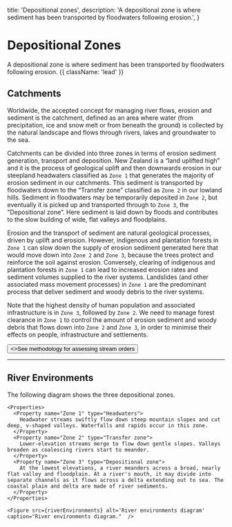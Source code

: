 
  title: 'Depositional zones',
  description:
    'A depositional zone is where sediment has been transported by floodwaters following erosion.',
}

# Depositional Zones

A depositional zone is where sediment has been transported by floodwaters following erosion. {{ className: 'lead' }}

##  <PyramidIcon /> Catchments

Worldwide, the accepted concept for managing river flows, erosion and sediment is the catchment, defined as an area where water (from precipitation, ice and snow melt or from beneath the ground) is collected by the natural landscape and flows through rivers, lakes and groundwater to the sea.

Catchments can be divided into three zones in terms of erosion sediment generation, transport and deposition.  New Zealand is a “land uplifted high” and it is the process of geological uplift and then downwards erosion in our steepland headwaters classified as `Zone 1` that generates the majority of erosion sediment in our catchments. This sediment is transported by floodwaters down to the “Transfer zone” classified as `Zone 2` in our lowland hills.  Sediment in floodwaters may be temporarily deposited in `Zone 2`, but eventually it is picked up and transported through to `Zone 3`, the “Depositional zone”. Here sediment is laid down by floods and contributes to the slow building of wide, flat valleys and floodplains.

Erosion and the transport of sediment are natural geological processes, driven by uplift and erosion.  However, indigenous and plantation forests in `Zone 1` can slow down the supply of erosion sediment generated here that would move down into `Zone 2` and `Zone 3`, because the trees protect and reinforce the soil against erosion. Conversely, clearing of indigenous and plantation forests in `Zone 1` can lead to increased erosion rates and sediment volumes supplied to the river systems. Landslides (and other associated mass movement processes) in `Zone 1` are the predominant process that deliver sediment and woody debris to the river systems.

Note that the highest density of human population and associated infrastructure is in `Zone 3`, followed by `Zone 2`.  We need to manage forest clearance in `Zone 1` to control the amount of erosion sediment and woody debris that flows down into `Zone 2` and `Zone 3`, in order to minimise their effects on people, infrastructure and settlements.

<div className="not-prose">
  <Button href="/stream-orders" variant="text" arrow="right">
    <>See methodology for assessing stream orders</>
  </Button>
</div>

---

## <WavesIcon /> River Environments

The following diagram shows the three depositional zones.

<Row>
  <Col>

    <Properties>
      <Property name="Zone 1" type="Headwaters">
        Headwater streams swiftly flow down steep mountain slopes and cut deep, v-shaped valleys. Waterfalls and rapids occur in this zone.
      </Property>
      <Property name="Zone 2" type="Transfer zone">
        Lower-elevation streams merge to flow down gentle slopes. Valleys broaden as coalescing rivers start to meander.
      </Property>
      <Property name="Zone 3" type="Depositional zone">
        At the lowest elevations, a river meanders across a broad, nearly flat valley and floodplain. At a river's mouth, it may divide into separate channels as it flows across a delta extending out to sea. The coastal plain and delta are made of river sediments.
      </Property>
    </Properties>

  </Col>
  <Col sticky>

    <Figure src={riverEnvironments} alt='River environments diagram' caption="River environments diagram."  />
    
  </Col>
</Row>
